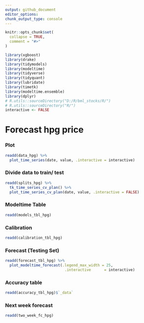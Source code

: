 ```yaml
---
output: github_document
editor_options: 
chunk_output_type: console
---
```

  
  
```r
knitr::opts_chunk$set(
  collapse = TRUE,
  comment = "#>"
)
```

```r
library(xgboost)
library(drake)
library(tidymodels)
library(modeltime)
library(tidyverse)
library(tidyquant)
library(lubridate)
library(timetk)
library(modeltime.ensemble)
library(dplyr)
# R.utils::sourceDirectory("D:/R/bml_stocks/R/")
# R.utils::sourceDirectory("R/")
interactive <- FALSE
```

# Forecast hpg price

### Plot
```r
readd(data_hpg) %>%
  plot_time_series(date, value, .interactive = interactive)
```

### Divide data to train/ test

```r
readd(splits_hpg) %>%
  tk_time_series_cv_plan() %>%
  plot_time_series_cv_plan(date, value, .interactive = FALSE)
```

### Modeltime Table

```r
readd(models_tbl_hpg)
```

### Calibration
```r
readd(calibration_tbl_hpg)
```


### Forecast (Testing Set)
```r

readd(forecast_tbl_hpg) %>% 
  plot_modeltime_forecast(.legend_max_width = 25, 
                           .interactive      = interactive)
```

### Accuracy table
```r
readd(accuracy_tbl_hpg)$`_data`

```
### Next week forecast
```r
readd(two_week_fc_hpg)
```

